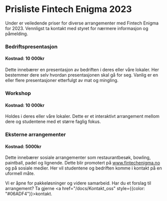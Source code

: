 # Prisliste Fintech Enigma 2023

Under er veiledende priser for diverse arrangementer med Fintech Enigma for 2023. Vennligst ta kontakt med styret for nærmere informasjon og påmelding.

### Bedriftspresentasjon

#### Kostnad: 10 000kr

Dette innebærer en presentasjon av bedriften i deres eller våre lokaler. Her bestemmer dere selv hvordan presentasjonen skal gå for seg. Vanlig er en eller flere presentasjoner etterfulgt av mat og mingling.

### Workshop

#### Kostnad: 10 000kr

Holdes i deres eller våre lokaler. Dette er et interaktivt arrangement mellom dere og studentene med et større faglig fokus.

### Eksterne arrangementer

#### Kostnad: 5000kr

Dette innebærer sosiale arrangementer som restaurantbesøk, bowling, paintball, padel og lignende. Dette blir promotert på www.fintechenigma.no og på sosiale medier. Her vil studentene og bedriften komme i kontakt på en uformell måte.

Vi er åpne for pakkeløsninger og videre samarbeid. Har du et forslag til arrangement? Ta gjerne <a href="/docs/Kontakt_oss" style={{color: "#06ADF4"}}>kontakt</a>.